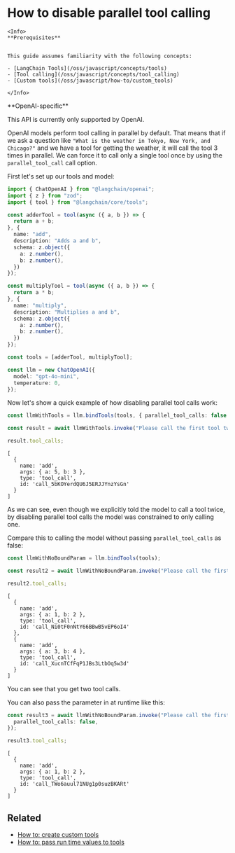 # How to disable parallel tool calling

```{=mdx}
<Info>
**Prerequisites**


This guide assumes familiarity with the following concepts:

- [LangChain Tools](/oss/javascript/concepts/tools)
- [Tool calling](/oss/javascript/concepts/tool_calling)
- [Custom tools](/oss/javascript/how-to/custom_tools)

</Info>
```
<Info>
**OpenAI-specific**


This API is currently only supported by OpenAI.

</Info>

OpenAI models perform tool calling in parallel by default. That means that if we ask a question like `"What is the weather in Tokyo, New York, and Chicago?"` and we have a tool for getting the weather, it will call the tool 3 times in parallel. We can force it to call only a single tool once by using the `parallel_tool_call` call option.

First let's set up our tools and model:


```typescript
import { ChatOpenAI } from "@langchain/openai";
import { z } from "zod";
import { tool } from "@langchain/core/tools";

const adderTool = tool(async ({ a, b }) => {
  return a + b;
}, {
  name: "add",
  description: "Adds a and b",
  schema: z.object({
    a: z.number(),
    b: z.number(),
  })
});

const multiplyTool = tool(async ({ a, b }) => {
  return a * b;
}, {
  name: "multiply",
  description: "Multiplies a and b",
  schema: z.object({
    a: z.number(),
    b: z.number(),
  })
});

const tools = [adderTool, multiplyTool];

const llm = new ChatOpenAI({
  model: "gpt-4o-mini",
  temperature: 0,
});
```
Now let's show a quick example of how disabling parallel tool calls work:


```typescript
const llmWithTools = llm.bindTools(tools, { parallel_tool_calls: false });

const result = await llmWithTools.invoke("Please call the first tool two times");

result.tool_calls;
```
```output
[
  {
    name: 'add',
    args: { a: 5, b: 3 },
    type: 'tool_call',
    id: 'call_5bKOYerdQU6J5ERJJYnzYsGn'
  }
]
```
As we can see, even though we explicitly told the model to call a tool twice, by disabling parallel tool calls the model was constrained to only calling one.

Compare this to calling the model without passing `parallel_tool_calls` as false:


```typescript
const llmWithNoBoundParam = llm.bindTools(tools);

const result2 = await llmWithNoBoundParam.invoke("Please call the first tool two times");

result2.tool_calls;
```
```output
[
  {
    name: 'add',
    args: { a: 1, b: 2 },
    type: 'tool_call',
    id: 'call_Ni0tF0nNtY66BBwB5vEP6oI4'
  },
  {
    name: 'add',
    args: { a: 3, b: 4 },
    type: 'tool_call',
    id: 'call_XucnTCfFqP1JBs3LtbOq5w3d'
  }
]
```
You can see that you get two tool calls.

You can also pass the parameter in at runtime like this:


```typescript
const result3 = await llmWithNoBoundParam.invoke("Please call the first tool two times", {
  parallel_tool_calls: false,
});

result3.tool_calls;
```
```output
[
  {
    name: 'add',
    args: { a: 1, b: 2 },
    type: 'tool_call',
    id: 'call_TWo6auul71NUg1p0suzBKARt'
  }
]
```
## Related

- [How to: create custom tools](/oss/javascript/how-to/custom_tools)
- [How to: pass run time values to tools](/oss/javascript/how-to/tool_runtime)
